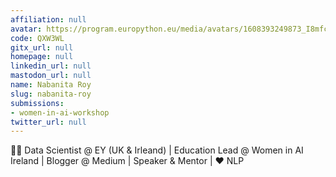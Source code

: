 ```yaml
---
affiliation: null
avatar: https://program.europython.eu/media/avatars/1608393249873_I8mfcX7.jpg
code: QXW3WL
gitx_url: null
homepage: null
linkedin_url: null
mastodon_url: null
name: Nabanita Roy
slug: nabanita-roy
submissions:
- women-in-ai-workshop
twitter_url: null
---
```


👩‍💻 Data Scientist @ EY (UK & Irleand) | Education Lead @ Women in AI Ireland | Blogger @ Medium | Speaker & Mentor | ❤️ NLP